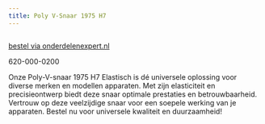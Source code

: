 ```yaml
---
title: Poly V-Snaar 1975 H7
---
```



<Image src={imageProduct} width={imageProduct.width} alt="" />

[bestel via onderdelenexpert.nl](https://www.onderdelenexpert.nl/poly-v-snaar-1975-h7-1975h7)

620-000-0200

Onze Poly-V-snaar 1975 H7 Elastisch is dé universele oplossing voor diverse merken en modellen apparaten. Met zijn elasticiteit en precisieontwerp biedt deze snaar optimale prestaties en betrouwbaarheid. Vertrouw op deze veelzijdige snaar voor een soepele werking van je apparaten. Bestel nu voor universele kwaliteit en duurzaamheid!

